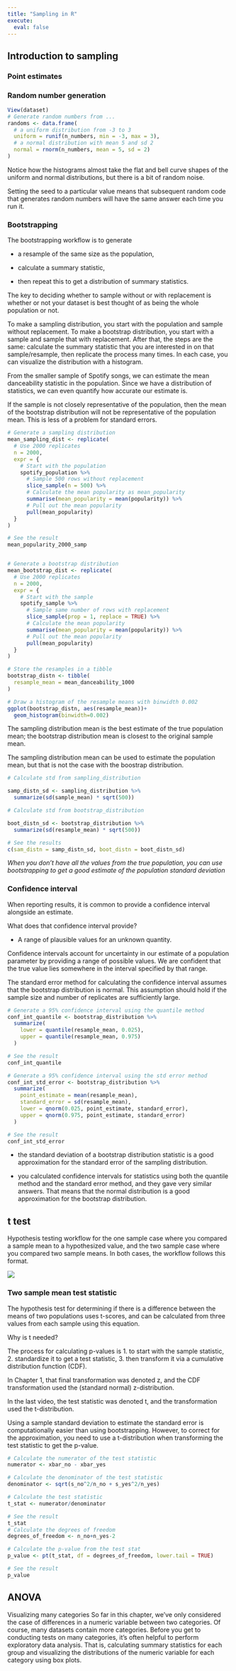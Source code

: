 ```yaml
---
title: "Sampling in R"
execute:
  eval: false
---
```


## Introduction to sampling

### Point estimates

### Random number generation

```r
View(dataset)
# Generate random numbers from ...
randoms <- data.frame(
  # a uniform distribution from -3 to 3
  uniform = runif(n_numbers, min = -3, max = 3),
  # a normal distribution with mean 5 and sd 2
  normal = rnorm(n_numbers, mean = 5, sd = 2)
)
```

Notice how the histograms almost take the flat and bell curve shapes of the uniform and normal distributions, but there is a bit of random noise.

Setting the seed to a particular value means that subsequent random code that generates random numbers will have the same answer each time you run it.

### Bootstrapping

The bootstrapping workflow is to generate

-   a resample of the same size as the population,

-   calculate a summary statistic,

-   then repeat this to get a distribution of summary statistics.

The key to deciding whether to sample without or with replacement is whether or not your dataset is best thought of as being the whole population or not.

To make a sampling distribution, you start with the population and sample without replacement. To make a bootstrap distribution, you start with a sample and sample that with replacement. After that, the steps are the same: calculate the summary statistic that you are interested in on that sample/resample, then replicate the process many times. In each case, you can visualize the distribution with a histogram.

From the smaller sample of Spotify songs, we can estimate the mean danceability statistic in the population. Since we have a distribution of statistics, we can even quantify how accurate our estimate is.

If the sample is not closely representative of the population, then the mean of the bootstrap distribution will not be representative of the population mean. This is less of a problem for standard errors.

```r
# Generate a sampling distribution
mean_sampling_dist <- replicate(
  # Use 2000 replicates
  n = 2000,
  expr = {
    # Start with the population
    spotify_population %>% 
      # Sample 500 rows without replacement
      slice_sample(n = 500) %>% 
      # Calculate the mean popularity as mean_popularity
      summarise(mean_popularity = mean(popularity)) %>% 
      # Pull out the mean popularity
      pull(mean_popularity)
  }
)

# See the result
mean_popularity_2000_samp


# Generate a bootstrap distribution
mean_bootstrap_dist <- replicate(
  # Use 2000 replicates
  n = 2000,
  expr = {
    # Start with the sample
    spotify_sample %>% 
      # Sample same number of rows with replacement
      slice_sample(prop = 1, replace = TRUE) %>% 
      # Calculate the mean popularity
      summarise(mean_popularity = mean(popularity)) %>% 
      # Pull out the mean popularity
      pull(mean_popularity)
  }
)

# Store the resamples in a tibble
bootstrap_distn <- tibble(
  resample_mean = mean_danceability_1000
)

# Draw a histogram of the resample means with binwidth 0.002
ggplot(bootstrap_distn, aes(resample_mean))+
  geom_histogram(binwidth=0.002)


```

The sampling distribution mean is the best estimate of the true population mean; the bootstrap distribution mean is closest to the original sample mean.

The sampling distribution mean can be used to estimate the population mean, but that is not the case with the boostrap distribution.

```r

# Calculate std from sampling_distribution

samp_distn_sd <- sampling_distribution %>% 
  summarize(sd(sample_mean) * sqrt(500))

# Calculate std from bootstrap_distribution

boot_distn_sd <- bootstrap_distribution %>% 
  summarize(sd(resample_mean) * sqrt(500))

# See the results
c(sam_distn = samp_distn_sd, boot_distn = boot_distn_sd)
```

*When you don't have all the values from the true population, you can use bootstrapping to get a good estimate of the population standard deviation*

### Confidence interval

When reporting results, it is common to provide a confidence interval alongside an estimate.

What does that confidence interval provide?

-   A range of plausible values for an unknown quantity.

Confidence intervals account for uncertainty in our estimate of a population parameter by providing a range of possible values. We are confident that the true value lies somewhere in the interval specified by that range.

The standard error method for calculating the confidence interval assumes that the bootstrap distribution is normal. This assumption should hold if the sample size and number of replicates are sufficiently large.

```r
# Generate a 95% confidence interval using the quantile method
conf_int_quantile <- bootstrap_distribution %>% 
  summarize(
    lower = quantile(resample_mean, 0.025),
    upper = quantile(resample_mean, 0.975)
  )

# See the result
conf_int_quantile

# Generate a 95% confidence interval using the std error method
conf_int_std_error <- bootstrap_distribution %>% 
  summarize(
    point_estimate = mean(resample_mean),
    standard_error = sd(resample_mean),
    lower = qnorm(0.025, point_estimate, standard_error),
    upper = qnorm(0.975, point_estimate, standard_error)
  )

# See the result
conf_int_std_error


```

-   the standard deviation of a bootstrap distribution statistic is a good approximation for the standard error of the sampling distribution.

-   you calculated confidence intervals for statistics using both the quantile method and the standard error method, and they gave very similar answers. That means that the normal distribution is a good approximation for the bootstrap distribution.

## t test

Hypothesis testing workflow for the one sample case where you compared a sample mean to a hypothesized value, and the two sample case where you compared two sample means. In both cases, the workflow follows this format.

![](images/image-1030941934.png)

### Two sample mean test statistic

The hypothesis test for determining if there is a difference between the means of two populations uses  t-scores, and can be calculated from three values from each sample using this equation.

Why is t needed?

The process for calculating p-values is 
1. to start with the sample statistic, 
2. standardize it to get a test statistic, 
3. then transform it via a cumulative distribution function (CDF). 

In Chapter 1, that final transformation was denoted z, and the CDF transformation used the (standard normal) z-distribution. 

In the last video, the test statistic was denoted t, and the transformation used the t-distribution.

Using a sample standard deviation to estimate the standard error is computationally easier than using bootstrapping. However, to correct for the approximation, you need to use a t-distribution when transforming the test statistic to get the p-value.


```r
# Calculate the numerator of the test statistic
numerator <- xbar_no - xbar_yes

# Calculate the denominator of the test statistic
denominator <- sqrt(s_no^2/n_no + s_yes^2/n_yes)

# Calculate the test statistic
t_stat <- numerator/denominator

# See the result
t_stat
# Calculate the degrees of freedom
degrees_of_freedom <- n_no+n_yes-2

# Calculate the p-value from the test stat
p_value <- pt(t_stat, df = degrees_of_freedom, lower.tail = TRUE)

# See the result
p_value
```

## ANOVA

Visualizing many categories
So far in this chapter, we've only considered the case of differences in a numeric variable between two categories. Of course, many datasets contain more categories. Before you get to conducting tests on many categories, it's often helpful to perform exploratory data analysis. That is, calculating summary statistics for each group and visualizing the distributions of the numeric variable for each category using box plots.
